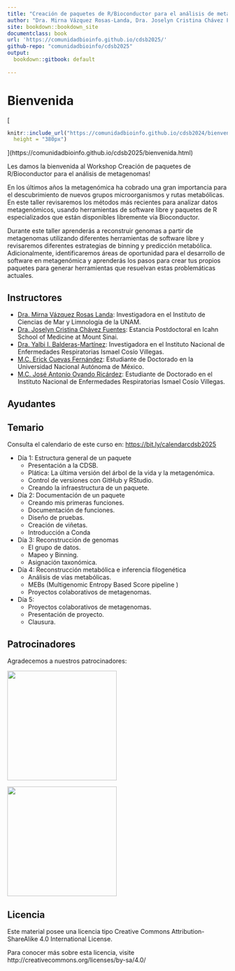 ```yaml
---
title: "Creación de paquetes de R/Bioconductor para el análisis de metagenomas."
author: "Dra. Mirna Vázquez Rosas-Landa, Dra. Joselyn Cristina Chávez Fuentes, M.C. Erick Cuevas Fernández"
site: bookdown::bookdown_site
documentclass: book
url: 'https://comunidadbioinfo.github.io/cdsb2025/'
github-repo: "comunidadbioinfo/cdsb2025"
output:
  bookdown::gitbook: default
  
---
```


# Bienvenida {-}

[
```r
knitr::include_url("https://comunidadbioinfo.github.io/cdsb2024/bienvenida.html",
  height = "380px")
```
](https://comunidadbioinfo.github.io/cdsb2025/bienvenida.html)


Les damos la bienvenida al Workshop Creación de paquetes de R/Bioconductor para el análisis de metagenomas! 

<p align="justify">
En los últimos años la metagenómica ha cobrado una gran importancia para  el descubrimiento de nuevos grupos microorganismos y rutas metabólicas. En este taller revisaremos los métodos más recientes para analizar datos metagenómicos, usando herramientas de software libre y paquetes de R especializados que están disponibles libremente vía Bioconductor. 

Durante este taller aprenderás a reconstruir genomas a partir de metagenomas utilizando diferentes herramientas de software libre y revisaremos diferentes estrategias de binning y predicción metabólica. Adicionalmente, identificaremos áreas de oportunidad para el desarrollo de software en metagenómica y aprenderás los pasos para crear tus propios paquetes para generar herramientas que resuelvan estas problemáticas actuales.



## Instructores

- [Dra. Mirna Vázquez Rosas Landa](https://comunidadbioinfo.github.io/es/authors/mirnavrl/): Investigadora en el Instituto de Ciencias de Mar y Limnología de la UNAM.
- [Dra. Joselyn Cristina Chávez Fuentes](https://comunidadbioinfo.github.io/es/authors/josschavezf/): Estancia Postdoctoral en Icahn School of Medicine at Mount Sinai.
- [Dra. Yalbi I. Balderas-Martínez](https://comunidadbioinfo.github.io/es/authors/yalbibalderas/): Investigadora en el Instituto Nacional de Enfermedades Respiratorias Ismael Cosío Villegas.
- [M.C. Erick Cuevas Fernández](https://comunidadbioinfo.github.io/es/authors/erickcufe/): Estudiante de Doctorado en la Universidad Nacional Autónoma de México.
- [M.C. José Antonio Ovando Ricárdez](https://comunidadbioinfo.github.io/es/authors/joseovando/): Estudiante de Doctorado en el Instituto Nacional de Enfermedades Respiratorias Ismael Cosío Villegas.

## Ayudantes


## Temario 

Consulta el calendario de este curso en: <https://bit.ly/calendarcdsb2025>

- Día 1: Estructura general de un paquete
  - Presentación a la CDSB.
  - Plática: La última versión del árbol de la vida y la metagenómica.
  - Control de versiones con GitHub y RStudio.
  - Creando la infraestructura de un paquete.

- Día 2:  Documentación de un paquete 
  - Creando mis primeras funciones.
  - Documentación de funciones.
  - Diseño de pruebas.
  - Creación de viñetas.
  - Introducción a Conda

- Día 3: Reconstrucción de genomas
  - El grupo de datos.
  - Mapeo y Binning.
  - Asignación taxonómica.

- Día 4: Reconstrucción metabólica e inferencia filogenética
  - Análisis de vías metabólicas. 
  - MEBs (Multigenomic Entropy Based Score pipeline ) 
  - Proyectos colaborativos de metagenomas.

- Día 5:
  - Proyectos colaborativos de metagenomas.
  - Presentación de proyecto.
  - Clausura.

## Patrocinadores

Agradecemos a nuestros patrocinadores:

[<img src="http://www.nnb.unam.mx/TIB2020/wp-content/uploads/sites/2/2020/03/RMB_Logo-horizontal.png" width="250px" />](https://www.redmexicanadebioinformatica.org/)

[<img src="https://www.nnb.unam.mx/wp-content/uploads/2021/04/logo-principal.png" width="250px" />](https://www.nnb.unam.mx)


## Licencia

Este material posee una licencia tipo Creative Commons Attribution-ShareAlike 4.0 International License. 

Para conocer más sobre esta licencia, visite http://creativecommons.org/licenses/by-sa/4.0/

